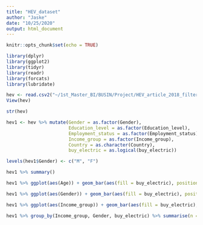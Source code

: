 ```yaml
---
title: "HEV_dataset"
author: "Jaske"
date: "10/25/2020"
output: html_document
---
```


```r
knitr::opts_chunk$set(echo = TRUE)
```

```r
library(dplyr)
library(ggplot2)
library(tidyr)
library(readr)
library(forcats)
library(lubridate)
```
```r
hev <- read.csv2("~/1st_Master_BI/BUSIN/Project/HEV_article_2018_filtered.csv")
View(hev)
```

```r
str(hev)
```

```r
hev1 <- hev %>% mutate(Gender = as.factor(Gender),
                       Education_level = as.factor(Education_level),
                       Employment_status = as.factor(Employment_status),
                       Income_group = as.factor(Income_group),
                       Country = as.character(Country),
                       buy_electric = as.logical(buy_electric))
```

```r
levels(hev1$Gender) <- c("M", "F")
```

```r
hev1 %>% summary()
```

```r
hev1 %>% ggplot(aes(Age)) + geom_bar(aes(fill = buy_electric), position = "fill")
```

```r
hev1 %>% ggplot(aes(Gender)) + geom_bar(aes(fill = buy_electric), position = "dodge")
```

```r
hev1 %>% ggplot(aes(Income_group)) + geom_bar(aes(fill = buy_electric), position = "dodge")
```
```r
hev1 %>% group_by(Income_group, Gender, buy_electric) %>% summarise(n = n(), median(Age)) %>% arrange(desc(n))
```

